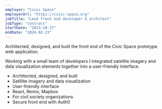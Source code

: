 ```yaml
---
employer: "Civic Space"
employerUrl: "https://civic-space.org"
jobTitle: "Lead front end developer & architect"
jobType: "contract"
startDate: "2023-10-27"
endDate: "2024-02-23"
---
```



Architected, designed, and built the front end of the <InternalLink href="/civic-space">
Civic Space</InternalLink> prototype web application.

Working with a small team of developers I integrated satellite imagery and data visualization elements together into a user-friendly interface.

- Architected, designed, and built
- Satillite imagery and data visualization
- User-friendly interface
- React, Remix, Mapbox
- For civil society organizations
- Secure front end with Auth0

